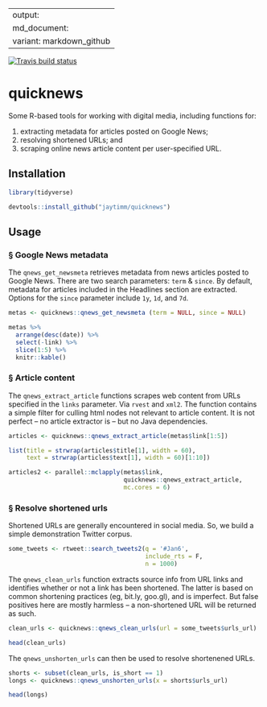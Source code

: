 
---
output:
  md_document:
    variant: markdown_github
---

<!-- badges: start -->
[![Travis build status](https://travis-ci.com/jaytimm/quicknews.svg?branch=main)](https://travis-ci.com/jaytimm/quicknews)
<!-- badges: end -->


# quicknews 

Some R-based tools for working with digital media, including functions for:

(1) extracting metadata for articles posted on Google News;
(2) resolving shortened URLs; and
(3) scraping online news article content per user-specified URL.



## Installation

```r
library(tidyverse)
```


```r
devtools::install_github("jaytimm/quicknews")
```



## Usage

### § Google News metadata

The `qnews_get_newsmeta` retrieves metadata from news articles posted to Google News.  There are two search parameters: `term` & `since`.  By default, metadata for articles included in the Headlines section are extracted.  Options for the `since` parameter include `1y`, `1d`, and `7d`.

```r
metas <- quicknews::qnews_get_newsmeta (term = NULL, since = NULL)
```


```r
metas %>%
  arrange(desc(date)) %>%
  select(-link) %>%
  slice(1:5) %>%
  knitr::kable()
```




### § Article content

The `qnews_extract_article` functions scrapes web content from URLs specified in the `links` parameter.  Via `rvest` and `xml2`.  The function contains a simple filter for culling html nodes not relevant to article content.  It is not perfect -- no article extractor is -- but no Java dependencies. 

```r
articles <- quicknews::qnews_extract_article(metas$link[1:5])

list(title = strwrap(articles$title[1], width = 60), 
     text = strwrap(articles$text[1], width = 60)[1:10])
```

```r
articles2 <- parallel::mclapply(metas$link,
                                quicknews::qnews_extract_article,
                                mc.cores = 6)
```



### § Resolve shortened urls

Shortened URLs are generally encountered in social media.  So, we build a simple demonstration Twitter corpus.

```r
some_tweets <- rtweet::search_tweets2(q = '#Jan6', 
                                      include_rts = F,
                                      n = 1000)
```


The `qnews_clean_urls` function extracts source info from URL links and identifies whether or not a link has been shortened.  The latter is based on common shortening practices (eg, bit.ly, goo.gl), and is imperfect.  But false positives here are mostly harmless -- a non-shortened URL will be returned as such.  

```r
clean_urls <- quicknews::qnews_clean_urls(url = some_tweets$urls_url)

head(clean_urls)
```


The `qnews_unshorten_urls` can then be used to resolve shortenened URLs.

```r
shorts <- subset(clean_urls, is_short == 1)
longs <- quicknews::qnews_unshorten_urls(x = shorts$urls_url)

head(longs)
```


